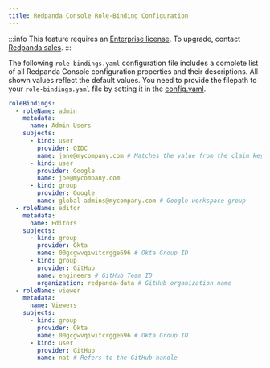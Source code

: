 ```yaml
---
title: Redpanda Console Role-Binding Configuration
---
```


<head>
    <meta name="title" content="Console role-binding configuration template | Redpanda Docs"/>
    <meta name="description" content="Console role-binding configuration template with properties description."/>
</head>

:::info
This feature requires an [Enterprise license](../../../introduction/licenses). To upgrade, contact [Redpanda sales](https://redpanda.com/try-redpanda?section=enterprise-cloud).
:::

The following `role-bindings.yaml` configuration file includes a complete list of all Redpanda Console configuration properties and their descriptions.
All shown values reflect the default values. You need to provide the filepath to your `role-bindings.yaml` file by setting it in the
[config.yaml](../config).

```yaml
roleBindings:
  - roleName: admin
    metadata:
      name: Admin Users
    subjects:
      - kind: user
        provider: OIDC
        name: jane@mycompany.com # Matches the value from the claim key
      - kind: user
        provider: Google
        name: joe@mycompany.com
      - kind: group
        provider: Google
        name: global-admins@mycompany.com # Google workspace group
  - roleName: editor
    metadata:
      name: Editors
    subjects:
      - kind: group
        provider: Okta
        name: 00gcgwvqiwitcrgge696 # Okta Group ID
      - kind: group
        provider: GitHub
        name: engineers # GitHub Team ID
        organization: redpanda-data # GitHub organization name
  - roleName: viewer
    metadata:
      name: Viewers
    subjects:
      - kind: group
        provider: Okta
        name: 00gcgwvqiwitcrgge696 # Okta Group ID
      - kind: user
        provider: GitHub
        name: nat # Refers to the GitHub handle
```